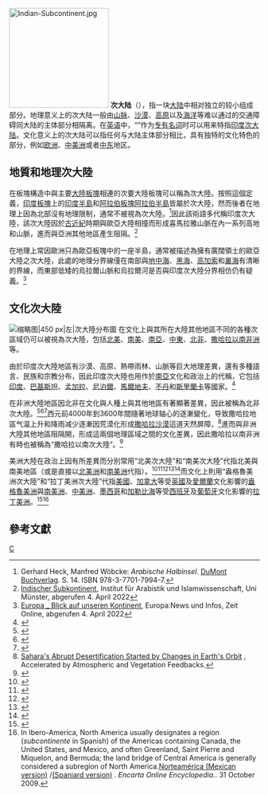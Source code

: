 [[File:Indian-Subcontinent.jpg|200px]]
'''次大陆'''（{{Lang-en|subcontinent}}），指一块[[大陆|大陆]]中相对独立的较小组成部分。地理意义上的次大陆一般由[[山脉|山脉]]、[[沙漠|沙漠]]、[[高原|高原]]以及[[海洋|海洋]]等难以通过的交通障碍同大陆的主体部分相隔离。在[[英语|英语]]中，“{{Lang|en|the Subcontinent}}”作为[[专有名词|专有名词]]时可以用来特指[[印度次大陆|印度次大陆]]。文化意义上的次大陆可以指任何与大陆主体部分相比，具有独特的文化特色的部分，例如[[欧洲|欧洲]]、[[中美洲|中美洲]]或者[[中东|中东]]地区。

== 地質和地理次大陸 ==
在板塊構造中與主要[[大陸板塊|大陸板塊]]相連的次要大陸板塊可以稱為次大陸。按照這個定義，[[印度板塊|印度板塊]]上的[[印度半島|印度半島]]和[[阿拉伯板塊|阿拉伯板塊]][[阿拉伯半島|阿拉伯半島]]皆屬於次大陸，然而後者在地理上因為北部沒有地理限制，通常不被視為次大陸。<ref>Gerhard Heck, Manfred Wöbcke: ''Arabische Halbinsel''. [[DuMont_Buchverlag|DuMont Buchverlag]]. S. 14. ISBN 978-3-7701-7994-7.</ref>因此該術語多代稱印度次大陸，該次大陸因於[[古近紀|古近紀]]時期與歐亞大陸相撞而形成喜馬拉雅山脈在內一系列高地和山脈，進而與亞洲其他地區產生阻隔。<ref>[https://www.uni-muenster.de/ArabistikIslam/sammlung/indischer_subkontinent/index.html Indischer Subkontinent], Institut für Arabistik und Islamwissenschaft, Uni Münster, abgerufen 4. April 2022</ref>

在地理上常因歐洲只為歐亞板塊中的一座半島，通常被描述為擁有廣闊領土的歐亞大陸之次大陸，此處的地理分界線僅在南部與[[地中海|地中海]]、[[黑海|黑海]]、[[高加索|高加索]]和[[裏海|裏海]]有清晰的界線，而東部低矮的烏拉爾山脈和烏拉爾河是否與印度次大陸分界相仿仍有疑義。<ref>[https://www.zeit.de/thema/europa  Europa _ Blick auf unseren Kontinent], Europa:News und Infos, Zeit Online, abgerufen 4. April 2022</ref>

== 文化次大陸 ==
[[File:Subcontinente.png|缩略图|450 px|左|次大陸分布圖
{{legend|#00FF00|[[北美洲|北亞美利加次大陸]]}}
{{legend|#2E8B57|[[格陵蘭|格陵蘭]]、[[中美洲|中亞美利加]]及[[安地列斯群島|安地列斯]]次大陸}}
{{legend|#FF0000|[[南美洲|南亞美利加次大陸]]}}
{{legend|#8B0000|[[南錐體|南錐體次大陸]]}}
{{legend|#BDB76B|[[非洲|阿非利加次大陸]]}}
{{legend|#8B4513|[[東非大裂谷|東阿非利加大裂谷]]及[[馬達加斯加|馬達加斯加]]次大陸}}
{{legend|#00BFFF|[[歐洲|歐羅巴次大陸]]}}
{{legend|#4682B4|[[伊比利半島|伊比利]]及[[斯堪地那維亞半島|斯堪地那維亞]]次大陸}}
{{legend|#FFFF00|[[亞洲|亞細亞次大陸]]}}
{{legend|#FFA500|[[阿拉伯半島|阿拉伯]]、[[印度次大陸|印度]]、[[印支|印支]]及[[馬來群島|馬來]]次大陸}}
{{legend|#800080|[[大洋洲|大洋次大陸]]}}
]]
在文化上與其所在大陸其他地區不同的各種次區域仍可以被視為次大陸，包括[[北美|北美]]、[[南美|南美]]、[[南亞|南亞]]、[[中東|中東]]、[[北非|北非]]、[[撒哈拉以南非洲|撒哈拉以南非洲]]等。

由於印度次大陸地區有沙漠、高原、熱帶雨林、山脈等巨大地理差異，還有多種語言、民族和宗教分布，因此印度次大陸也用作於[[南亞|南亞]]文化和政治上的代稱，它包括[[印度|印度]]、[[巴基斯坦|巴基斯坦]]、[[孟加拉|孟加拉]]、[[尼泊爾|尼泊爾]]、[[馬爾地夫|馬爾地夫]]、[[不丹|不丹]]和[[斯里蘭卡|斯里蘭卡]]等國家。<ref>{{Lien web|language=fr|title=Sous-continent Indien|url=https://lacompagniedescartes.fr/collections/sous-continent-indien|access-date=2019-09-17}}</ref>

在非洲大陸地區因北非在文化與人種上與其他地區有著顯著差異，因此被稱為北非次大陸。<ref>{{Lien web|language=fr-FR|last1=INUMIDEN|title=L’Aza amazigh : emblème de l’union des peuples d’Afrique du Nord|url=http://www.inumiden.com/laza-amazigh-embleme-de-lunion-peuples-dafrique-nord/|access-date=2019-09-17}}</ref><ref name="MD UA">{{Lien web|language=fr-FR|title=Le projet de l’Union nord-africaine ressuscité|url=https://maroc-diplomatique.net/le-projet-de-lunion-nord-africaine-ressuscite/|date=2019-01-09|access-date=2019-09-17}}</ref><ref>{{Lien web|language=FR|last1=liberte-algerie.com|title=Saïd Sadi appelle à une convergence des diasporas nord-africaines: Toute l'actualité sur liberte-algerie.com|url=https://www.liberte-algerie.com/actualite/said-sadi-appelle-a-une-convergence-des-diasporas-nord-africaines-291089}}</ref>西元前4000年到3600年間隨著地球轴心的逐漸變化，导致撒哈拉地區气温上升和降雨减少逐漸因荒漠化形成[[撒哈拉沙漠|撒哈拉沙漠]]這道天然屏障，<ref name = "Science Daily">[http://www.sciencedaily.com/releases/1999/07/990712080500.htm Sahara's Abrupt Desertification Started by Changes in Earth's Orbit] {{Wayback|url=http://www.sciencedaily.com/releases/1999/07/990712080500.htm |date=20131029191042 }}, Accelerated by Atmospheric and Vegetation Feedbacks.</ref>進而與非洲大陸其他地區阻隔開，形成這兩個地理區域之間的文化差異，因此撒哈拉以南非洲有時也被稱為“撒哈拉以南次大陸”。<ref>{{Lien web|language=fr|auteur1=|title=L'AFRIQUE SUBSAHARIENNE ET LA MONDIALISATION - Sous la direction de Vincent Aucante - Préface de S.E.R. le cardinal Crescenzio Sepe - livre, ebook, epub|url=http://www.editions-harmattan.fr/index.asp?navig=catalogue&obj=livre&no=25548&razSqlClone=1|périodique=|date=|access-date=2019-09-17}}</ref>

美洲大陸在政治上因有所差異而分別常用“北美次大陸”和“南美次大陸”代指北美與南美地區（或是直接以[[北美洲|北美洲]]和[[南美洲|南美洲]]代指）。<ref name="Gallay2015">{{citation|last=Gallay|first=Alan|title=Colonial Wars of North America, 1512–1763 (Routledge Revivals): An Encyclopedia|url=https://books.google.com/books?id=jmnbCQAAQBAJ&pg=PA204|year=2015|publisher=Routledge|isbn=978-1-317-48719-7|pages=204–}}</ref><ref name="InnesHaron2000">{{citation|last1=Innes|first1=John L.|last2=Haron|first2=Abu Hassan|title=Air Pollution and the Forests of Developing and Rapidly Industrializing Regions|url=https://books.google.com/books?id=2qOXUQ21zb4C&pg=PA36|year=2000|publisher=CABI|isbn=978-0-85199-932-6|pages=36–}}</ref><ref name="Vivares2014">{{cite book|last=Vivares|first=Dr Ernesto|title=Exploring the New South American Regionalism (NSAR)|url=https://books.google.com/books?id=Pab8AgAAQBAJ&pg=PA40|year=2014|publisher=Ashgate Publishing, Ltd.|isbn=978-1-4094-6961-2|pages=40–}}</ref><ref>{{Lien web|language=fr|title=Amérique du Sud, Amérique latine|url=http://www.reflexions.uliege.be/cms/c_15746/amerique-du-sud-amerique-latine|access-date=2019-09-17}}</ref><ref>{{Lien web|title=Géopolitique de Amérique du Sud : la droitisation du sous-continent le plus à gauche depuis 20 ans|url=https://www.diploweb.com/Amerique-du-Sud-la-droitisation-du-sous-continent-le-plus-a-gauche-depuis-20-ans.html|access-date=2019-09-17}}</ref>而文化上則用“盎格魯美洲次大陸”和“拉丁美洲次大陸”代指[[美國|美國]]、[[加拿大|加拿大]]等受[[英國|英國]]及[[愛爾蘭|愛爾蘭]]文化影響的[[盎格魯美洲|盎格魯美洲]]與[[南美洲|南美洲]]、[[中美洲|中美洲]]、[[墨西哥|墨西哥]]和[[加勒比海|加勒比海]]等受[[西班牙|西班牙]]及[[葡萄牙|葡萄牙]]文化影響的[[拉丁美洲|拉丁美洲]]。<ref name="Leonard2005">{{citation|last=Leonard|first=Thomas M.|title=Encyclopedia of the Developing World|url=https://books.google.com/books?id=3mE04D9PMpAC&pg=PA1637|date=2005|publisher=Psychology Press|isbn=978-1-57958-388-0|pages=1637–}}</ref><ref>In Ibero-America, North America usually designates a region (''subcontinente'' in Spanish) of the Americas containing Canada, the United States, and Mexico, and often Greenland, Saint Pierre and Miquelon, and Bermuda; the land bridge of Central America is generally considered a subregion of North America.[http://mx.encarta.msn.com/encyclopedia_761562468/Norteam%C3%A9rica.html Norteamérica (Mexican version)] {{webarchive|url=https://web.archive.org/web/20090130015145/http://mx.encarta.msn.com/encyclopedia_761562468/Norteam%C3%A9rica.html |date=30 January 2009 }}/[http://es.encarta.msn.com/encyclopedia_761562468/Norteam%C3%A9rica.html (Spaniard version)] {{Webarchive|url=https://web.archive.org/web/20090129035625/http://es.encarta.msn.com/encyclopedia_761562468/Norteam%C3%A9rica.html |date=29 January 2009 }}. ''Encarta Online Encyclopedia''.. 31 October 2009.</ref>

== 參考文獻 ==
{{Reflist|30em}}

{{Continents of the world}}
{{地球}}
{{Regions of the world}}
{{Portal bar|地球科學|地理}}
{{refend}}
[[分类:大陸|C]]